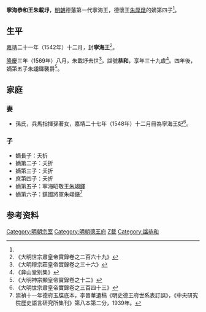 '''寧海恭和王朱載㘧'''{{BD|1531年||1569年|catIdx=Z朱}}，[[明朝|明朝]]德藩第一代寧海王，德懷王[[朱厚燉|朱厚燉]]的嫡第四子<ref name=dfyd/>。

==生平==
[[嘉靖|嘉靖]]二十一年（1542年）十二月，封'''寧海王'''<ref>《大明世宗肅皇帝實錄卷之二百六十九》</ref>。

[[隆慶_(明朝)|隆慶]]三年（1569年）八月，朱載㘧去世<ref>《大明穆宗莊皇帝實錄卷之三十六》</ref>，諡號'''恭和'''，享年三十九歲<ref>《弇山堂别集》</ref>。四年後，嫡第五子[[朱翊鐸_(寧海王)|朱翊鐸]]襲爵<ref>《大明神宗顯皇帝實錄卷之十二》</ref>。

==家庭==
===妻===
*孫氏，兵馬指揮孫著女，嘉靖二十七年（1548年）十二月冊為寧海王妃<ref>《大明世宗肅皇帝實錄卷之三百四十三》</ref>。

===子===
*嫡長子：夭折
*嫡第二子：夭折
*嫡第三子：夭折
*庶第四子：夭折
*嫡第五子：寧海昭敬王[[朱翊鐸_(寧海王)|朱翊鐸]]
*嫡第六子：鎮國將軍朱翊鐥<ref name=dfyd>崇禎十一年德府玉牒底本，李晉華遺稿《明史德王府世系表訂誤》，《中央研究院歷史語言研究所集刊》第八本第二分，1939年。</ref>

==参考资料==
{{reflist|2}}

{{s-start}}
{{s-none|無|[[明朝|明政府]]封之}}
{{s-ttl|title=[[明朝藩王列表_(德王系)#寧海國|明寧海國國王]]|years=1542年－1569年}}
{{s-aft|after=子昭敬王[[朱翊鐸_(寧海王)|朱翊鐸]]}}
{{end}}

[[Category:明朝宗室|Category:明朝宗室]]
[[Category:明朝德王府|Category:明朝德王府]]
[[Category:朱姓|Z載]]
[[Category:諡恭和|Category:諡恭和]]